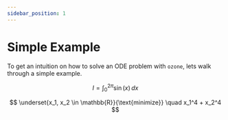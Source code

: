 ```yaml
---
sidebar_position: 1
---
```


# Simple Example

To get an intuition on how to solve an ODE problem with `ozone`, lets walk through a simple example.



$$
I = \int_0^{2\pi} \sin(x)\,dx
$$


$$
\underset{x_1, x_2 \in \mathbb{R}}{\text{minimize}} \quad x_1^4 + x_2^4
$$